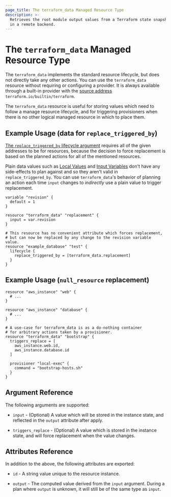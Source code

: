 ```yaml
---
page_title: The terraform_data Managed Resource Type
description: >-
  Retrieves the root module output values from a Terraform state snapshot stored
  in a remote backend.
---
```


# The `terraform_data` Managed Resource Type

The `terraform_data` implements the standard resource lifecycle, but does not directly take any other actions.
You can use the `terraform_data` resource without requiring or configuring a provider. It is always available through a built-in provider with the [source address](/terraform/language/providers/requirements#source-addresses) `terraform.io/builtin/terraform`.

The `terraform_data` resource is useful for storing values which need to follow a manage resource lifecycle, and for triggering provisioners when there is no other logical managed resource in which to place them.


## Example Usage (data for `replace_triggered_by`)


[The `replace_triggered_by` lifecycle argument](/terraform/language/meta-arguments/lifecycle#replace_triggered_by) requires all of the given addresses to be for resources, because the decision to force replacement is based on the planned actions for all of the mentioned resources.

Plain data values such as [Local Values](/terraform/language/values/locals) and [Input Variables](/terraform/language/block/variable) don't have any side-effects to plan against and so they aren't valid in `replace_triggered_by`. You can use `terraform_data`'s behavior of planning an action each time `input` changes to _indirectly_ use a plain value to trigger replacement.


```hcl
variable "revision" {
  default = 1
}

resource "terraform_data" "replacement" {
  input = var.revision
}

# This resource has no convenient attribute which forces replacement,
# but can now be replaced by any change to the revision variable value.
resource "example_database" "test" {
  lifecycle {
    replace_triggered_by = [terraform_data.replacement]
  }
}
```

## Example Usage (`null_resource` replacement)

```hcl
resource "aws_instance" "web" {
  # ...
}

resource "aws_instance" "database" {
  # ...
}

# A use-case for terraform_data is as a do-nothing container
# for arbitrary actions taken by a provisioner.
resource "terraform_data" "bootstrap" {
  triggers_replace = [
    aws_instance.web.id,
    aws_instance.database.id
  ]

  provisioner "local-exec" {
    command = "bootstrap-hosts.sh"
  }
}
```


## Argument Reference

The following arguments are supported:

* `input` - (Optional) A value which will be stored in the instance state, and reflected in the `output` attribute after apply.

* `triggers_replace` - (Optional) A value which is stored in the instance state, and will force replacement when the value changes.

## Attributes Reference

In addition to the above, the following attributes are exported:

* `id` - A string value unique to the resource instance.

* `output` - The computed value derived from the `input` argument. During a plan where `output` is unknown, it will still be of the same type as `input`.
